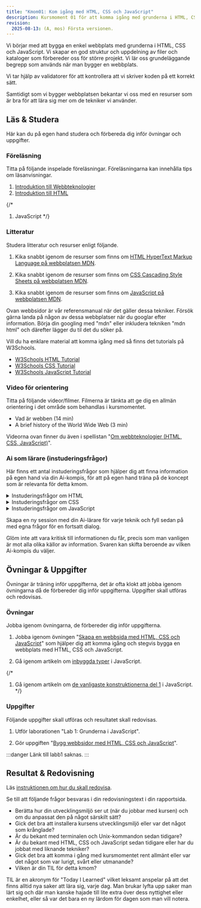 ```yaml
---
title: "Kmom01: Kom igång med HTML, CSS och JavaScript" 
description: Kursmoment 01 för att komma igång med grunderna i HTML, CSS (och JavaScript).
revision:
  2025-08-13: (A, mos) Första versionen. 
---
```



Vi börjar med att bygga en enkel webbplats med grunderna i HTML, CSS och JavaScript. Vi skapar en god struktur och uppdelning av filer och kataloger som förbereder oss för större projekt. Vi lär oss grundeläggande begrepp som används när man bygger en webbplats.

Vi tar hjälp av validatorer för att kontrollera att vi skriver koden på ett korrekt sätt.

Samtidigt som vi bygger webbplatsen bekantar vi oss med en resurser som är bra för att lära sig mer om de tekniker vi använder.



## Läs & Studera

Här kan du på egen hand studera och förbereda dig inför övningar och uppgifter.



### Föreläsning

Titta på följande inspelade föreläsningar. Föreläsningarna kan innehålla tips om läsanvisningar.

1. [Introduktion till Webbteknologier](./laromaterial/forelasning/introduktion-till-webbteknologier)
1. [Introduktion till HTML](./laromaterial/forelasning/introduktion-till-html)

{/*
1. JavaScript
*/}



### Litteratur

Studera litteratur och resurser enligt följande.

1. Kika snabbt igenom de resurser som finns om [HTML HyperText Markup Language på webbplatsen MDN](https://developer.mozilla.org/en-US/docs/Web/HTML).

1. Kika snabbt igenom de resurser som finns om [CSS Cascading Style Sheets på webbplatsen MDN](https://developer.mozilla.org/en-US/docs/Web/CSS).

1. Kika snabbt igenom de resurser som finns om [JavaScript på webbplatsen MDN](https://developer.mozilla.org/en-US/docs/Web/JavaScript).

Ovan webbsidor är vår referensmanual när det gäller dessa tekniker. Försök gärna landa på någon av dessa webbplatser när du googlar efter information. Börja din googling med "mdn" eller inkludera tekniken "mdn html" och därefter lägger du til det du söker på.

Vill du ha enklare material att komma igång med så finns det tutorials på W3Schools.

* [W3Schools HTML Tutorial](https://www.w3schools.com/html/)
* [W3Schools CSS Tutorial](https://www.w3schools.com/css/)
* [W3Schools JavaScript Tutorial](https://www.w3schools.com/js/)



### Video för orientering

Titta på följande videor/filmer. Filmerna är tänkta att ge dig en allmän orientering i det område som behandlas i kursmomentet.

* Vad är webben (14 min)
* A brief history of the World Wide Web (3 min)

Videorna ovan finner du även i spellistan "[Om webbteknologier (HTML, CSS, JavaScript)](https://www.youtube.com/playlist?list=PLKtP9l5q3ce8ODK-01sIVTEfrtxPO05GD)".



### Ai som lärare (instuderingsfrågor)

Här finns ett antal instuderingsfrågor som hjälper dig att finna information på egen hand via din Ai-kompis, för att på egen hand träna på de koncept som är relevanta för detta kmom.

<details>
<summary>Instuderingsfrågor om HTML</summary>

1. Vad står HTML för?
1. Ge mig en kort historik över hur HTML har vuxit fram.
1. Vilken är ställningen och status för HTML idag?
1. Var är den eller de viktiga källorna för referensinformation om HTML?
1. Vilka är de allra vanligaste HTML elementen som man bör lära sig?
1. Kan du visa grundstrukturen för en HTML-sida?

Här är en [summering av hur en sådan dialog kan se ut](https://chatgpt.com/share/689caa6e-00ec-8005-b4b0-3542b28ec65e), sen är det bara att fylla på med egna funderingar.

</details>

<details>
<summary>Instuderingsfrågor om CSS</summary>

1. Vad står CSS för?
1. Ge mig en kort historik över hur CSS har vuxit fram.
1. Vilken är ställningen och status för CSS idag?
1. Var är den eller de viktiga källorna för referensinformation om CSS?
1. Vilka är de allra vanligaste CSS-konstruktioner som man bör lära sig?
1. Vill du göra en kommenterad enkel stylesheet för att visa hur det kan se ut?

Här är en [summering av hur en sådan dialog kan se ut](https://chatgpt.com/share/689cabe1-7ef4-8005-848c-78b5c78c4ad6), glöm inte att fylla på med egna följdfrågor.

</details>

<details>
<summary>Instuderingsfrågor om JavaScript</summary>

1. Ge en kort historik över programmeringsspråket JavaScript.
1. Vilken är ställningen och status för JavaScript idag?
1. Var är den eller de viktiga källorna för referensinformation om JavaScript?
1. Vilka är de grundläggande konstruktionerna man behöver lära sig om man vill bli duktig på javascript?
1. Vill du visa ett enkelt programexempel i javascript, på säg 20 rader?

Här är en [summering av hur en sådan dialog kan se ut](https://chatgpt.com/share/689d889d-d398-8005-96b7-130a0ef53418).

</details>

Skapa en ny session med din Ai-lärare för varje teknik och fyll sedan på med egna frågor för en fortsatt dialog.

Glöm inte att vara kritisk till informationen du får, precis som man vanligen är mot alla olika källor av information. Svaren kan skifta beroende av vilken Ai-kompis du väljer.



## Övningar & Uppgifter

Övningar är träning inför uppgifterna, det är ofta klokt att jobba igenom övningarna då de förbereder dig inför uppgifterna. Uppgifter skall utföras och redovisas.



### Övningar

Jobba igenom övningarna, de förbereder dig inför uppgifterna.

1. Jobba igenom övningen "[Skapa en webbsida med HTML, CSS och JavaScript](./laromaterial/ovning/skapa-en-webbsida-med-html-css-och-javascript)" som hjälper dig att komma igång och stegvis bygga en webbplats med HTML, CSS och JavaScript.

1. Gå igenom artikeln om [inbyggda typer](./laromaterial/ovning/kom-igang-med-javascript/builtin-types) i JavaScript.

{/*
 1. Gå igenom artikeln om [de vanligaste konstruktionerna del 1](./laromaterial/ovning/kom-igang-med-javascript/common-structures-1) i JavaScript.
*/}



### Uppgifter

Följande uppgifter skall utföras och resultatet skall redovisas.

1. Utför laborationen "Lab 1: Grunderna i JavaScript".

1. Gör uppgiften "[Bygg webbsidor med HTML, CSS och JavaScript](./laromaterial/uppgift/kmom01-webbplats/)".

:::danger
Länk till labb1 saknas.
:::



## Resultat & Redovisning

Läs [instruktionen om hur du skall redovisa](./laromaterial/instruktion/resultat-och-redovisning).

Se till att följande frågor besvaras i din redovisningstext i din rapportsida.

* Berätta hur din utvecklingsmiljö ser ut (när du jobbar med kursen) och om du anpassat den på något särskilt sätt?
* Gick det bra att installera kursens utvecklingsmiljö eller var det något som krånglade?
* Är du bekant med terminalen och Unix-kommandon sedan tidigare?
* Är du bekant med HTML, CSS och JavaScript sedan tidigare eller har du jobbat med liknande tekniker?
* Gick det bra att komma i gång med kursmomentet rent allmänt eller var det något som var lurigt, svårt eller utmanande?
* Vilken är din TIL för detta kmom?

TIL är en akronym för "Today I Learned" vilket leksamt anspelar på att det finns alltid nya saker att lära sig, varje dag. Man brukar lyfta upp saker man lärt sig och där man kanske hajade till lite extra över dess nyttighet eller enkelhet, eller så var det bara en ny lärdom för dagen som man vill notera.

